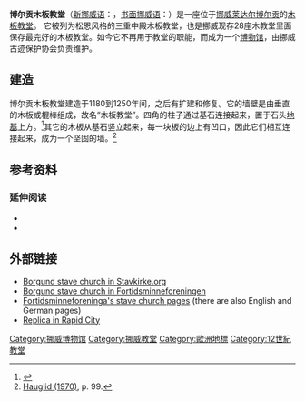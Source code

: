 {{Infobox religious building
| building_name = 博尔贡木板教堂<br /><small>Borgund stavkyrkje<br />Borgund stavkirke</small>
| image = Borgund Stavekirk, Norway.jpg
| image_size = 300px
| caption =
| location = [[挪威|挪威]][[莱达尔|莱达尔]][[博尔贡|博尔贡]]
| geo = {{Coord|61.04724|N|7.81224|E|type:landmark|display=inline,title}}
| religious_affiliation = 
| consecration_year =
| status =
| functional_status = 博物馆
| leadership =
| website = [https://web.archive.org/web/20090522233926/http://www.prodat.no/LoopSites/fortidsminneforeningen/sites/fortidsengelsk/go.cfm?id=66569&type=text&lang=nno&path=0,48413,66537,66539,66555,66569 Fortidsminneforeningen Webpage]
| architecture = yes
| architect = 
| architecture_type =
| architecture_style = [[木板教堂|木板教堂]]
| general_contractor =
| groundbreaking =
| year_completed = 12世纪
| specifications = no
}}
'''博尔贡木板教堂'''（[[新挪威语|新挪威语]]：{{lang|nn|Borgund stavkyrkje}}，[[书面挪威语|书面挪威语]]：{{lang|nb|Borgund stavkirke}}）是一座位于[[挪威|挪威]][[莱达尔|莱达尔]][[博尔贡|博尔贡]]的[[木板教堂|木板教堂]]。 它被列为松恩风格的三重中殿木板教堂，也是挪威现存28座木教堂里面保存最完好的木板教堂。如今它不再用于教堂的职能，而成为一个[[博物馆|博物馆]]，由挪威古迹保护协会负责维护。

==建造==
博尔贡木板教堂建造于1180到1250年间，之后有扩建和修复。它的墙壁是由垂直的木板或棍棒组成，故名“木板教堂”。四角的柱子通过基石连接起来，置于石头[[地基|地基]]上方。<ref>{{cite web |url=http://home.loopme.com/fortidsminneforeningen/sites/fortidsengelsk/go.cfm?id=66569 |publisher=Fortidsminneforeningen (The Society for the Preservation of Norwegian Ancient Monuments) |title=Borgund Stave Church |accessdate=1 November 2011 |deadurl=yes |archiveurl=https://web.archive.org/web/20110917080406/http://home.loopme.com/fortidsminneforeningen/sites/fortidsengelsk/go.cfm?id=66569 |archivedate=2011年9月17日 }}</ref>其它的木板从基石竖立起来，每一块板的边上有凹口，因此它们相互连接起来，成为一个坚固的墙。<ref>[[#Hauglid|Hauglid (1970)]], p. 99.</ref>

==参考资料==
{{Reflist|2}}

===延伸阅读===
*{{cite book |first=Roar |last=Hauglid |year=1970 |title=Norwegian Stave Churches |author2=trans. R. I. Christophersen |location=Oslo |publisher=Dreyers Forlag |ref=Hauglid}}
*{{cite book |first=Erla Bergendahl |last=Hohler |year=1999 |title=Norwegian Stave Church Sculpture |volume=I |location=Oslo |publisher=[[Scandinavian_University_Press|Scandinavian University Press]] |isbn=978-82-00-12748-2 |ref=Hohler}}

==外部链接==
{{Commons category|Borgund stave church}}
*[https://web.archive.org/web/20100925020026/http://www.stavkirke.info/stavkirker/borgund/ Borgund stave church in Stavkirke.org] {{no icon}}
*[https://web.archive.org/web/20070312051604/http://www.fortidsminneforeningen.no/properties/56/97 Borgund stave church in Fortidsminneforeningen]
*[http://www.stavechurch.com Fortidsminneforeninga's stave church pages] {{Wayback|url=http://www.stavechurch.com/ |date=20201125170533 }} {{no icon}} (there are also English and German pages)
*[http://www.chapel-in-the-hills.org/ Replica in Rapid City] {{Wayback|url=http://www.chapel-in-the-hills.org/ |date=20201112011952 }}

{{Authority control}}
[[Category:挪威博物馆|Category:挪威博物馆]]
[[Category:挪威教堂|Category:挪威教堂]]
[[Category:歐洲地標|Category:歐洲地標]]
[[Category:12世紀教堂|Category:12世紀教堂]]